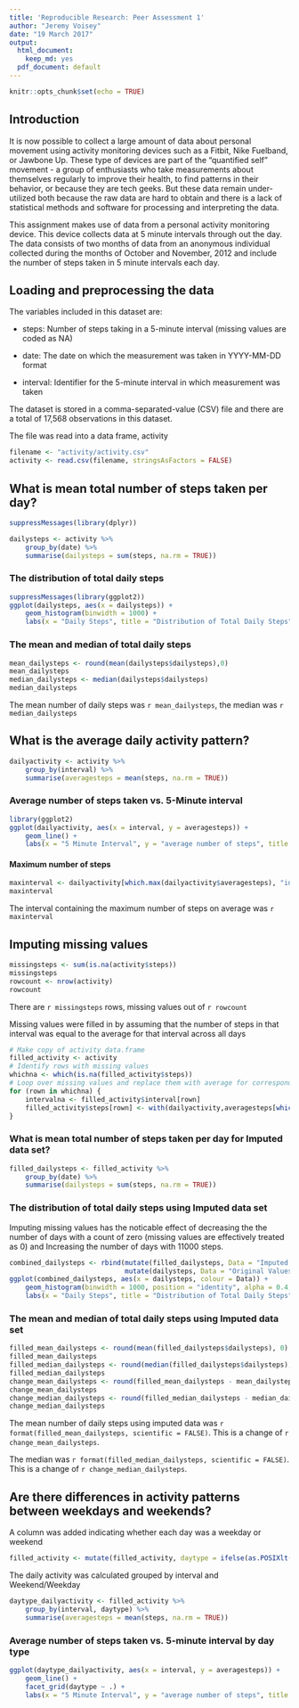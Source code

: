 ```yaml
---
title: 'Reproducible Research: Peer Assessment 1'
author: "Jeremy Voisey"
date: "19 March 2017"
output:
  html_document:
    keep_md: yes
  pdf_document: default
---
```


```r
knitr::opts_chunk$set(echo = TRUE)
```

## Introduction
It is now possible to collect a large amount of data about personal movement
using activity monitoring devices such as a Fitbit, Nike Fuelband, or Jawbone
Up. These type of devices are part of the "quantified self" movement - a group
of enthusiasts who take measurements about themselves regularly to improve
their health, to find patterns in their behavior, or because they are tech geeks.
But these data remain under-utilized both because the raw data are hard to
obtain and there is a lack of statistical methods and software for processing
and interpreting the data.

This assignment makes use of data from a personal activity monitoring device.
This device collects data at 5 minute intervals through out the day. The data
consists of two months of data from an anonymous individual collected during
the months of October and November, 2012 and include the number of steps
taken in 5 minute intervals each day.

## Loading and preprocessing the data
The variables included in this dataset are:

- steps: Number of steps taking in a 5-minute interval (missing values are coded
as NA)

- date: The date on which the measurement was taken in YYYY-MM-DD format

- interval: Identifier for the 5-minute interval in which measurement was taken

The dataset is stored in a comma-separated-value (CSV) file and there are a
total of 17,568 observations in this dataset.

The file was read into a data frame, activity

```r
filename <- "activity/activity.csv"
activity <- read.csv(filename, stringsAsFactors = FALSE)
```


## What is mean total number of steps taken per day?

```r
suppressMessages(library(dplyr))

dailysteps <- activity %>%
    group_by(date) %>%
    summarise(dailysteps = sum(steps, na.rm = TRUE))
```

### The distribution of total daily steps

```r
suppressMessages(library(ggplot2))
ggplot(dailysteps, aes(x = dailysteps)) +
    geom_histogram(binwidth = 1000) +
    labs(x = "Daily Steps", title = "Distribution of Total Daily Steps")

```

### The mean and median of total daily steps

```r
mean_dailysteps <- round(mean(dailysteps$dailysteps),0)
mean_dailysteps
median_dailysteps <- median(dailysteps$dailysteps)
median_dailysteps
```

The mean number of daily steps was `r mean_dailysteps`,
the median was `r median_dailysteps`

## What is the average daily activity pattern?
```r
dailyactivity <- activity %>%
    group_by(interval) %>%
    summarise(averagesteps = mean(steps, na.rm = TRUE))
```

### Average number of steps taken vs. 5-Minute interval
```r
library(ggplot2)
ggplot(dailyactivity, aes(x = interval, y = averagesteps)) +
    geom_line() +
    labs(x = "5 Minute Interval", y = "average number of steps", title = "Average number of steps taken vs. 5-Minute interval")

```

#### Maximum number of steps
```r
maxinterval <- dailyactivity[which.max(dailyactivity$averagesteps), "interval"]
maxinterval
```

The interval containing the maximum number of steps on average was `r maxinterval`

## Imputing missing values
```r
missingsteps <- sum(is.na(activity$steps))
missingsteps
rowcount <- nrow(activity)
rowcount
```

There are `r missingsteps` rows, missing values out of `r rowcount`

Missing values were filled in by assuming that the number of steps in that
interval was equal to the average for that interval across all days

```r
# Make copy of activity data.frame
filled_activity <- activity
# Identify rows with missing values
whichna <- which(is.na(filled_activity$steps))
# Loop over missing values and replace them with average for corresponding interval
for (rown in whichna) {
    intervalna <- filled_activity$interval[rown]
    filled_activity$steps[rown] <- with(dailyactivity,averagesteps[which(interval == intervalna)]) 
}
```

### What is mean total number of steps taken per day for Imputed data set?
```r
filled_dailysteps <- filled_activity %>%
    group_by(date) %>%
    summarise(dailysteps = sum(steps, na.rm = TRUE))
```

### The distribution of total daily steps using Imputed data set

Imputing missing values has the noticable effect of decreasing the the number
of days with a count of zero (missing values are effectively treated as 0) and
Increasing the number of days with 11000 steps.

```r
combined_dailysteps <- rbind(mutate(filled_dailysteps, Data = "Imputed Missing Values"),
                             mutate(dailysteps, Data = "Original Values"))
ggplot(combined_dailysteps, aes(x = dailysteps, colour = Data)) +
    geom_histogram(binwidth = 1000, position = "identity", alpha = 0.4, size = 1) +
    labs(x = "Daily Steps", title = "Distribution of Total Daily Steps")

```

### The mean and median of total daily steps using Imputed data set

```r
filled_mean_dailysteps <- round(mean(filled_dailysteps$dailysteps), 0)
filled_mean_dailysteps
filled_median_dailysteps <- round(median(filled_dailysteps$dailysteps), 0)
filled_median_dailysteps
change_mean_dailysteps <- round(filled_mean_dailysteps - mean_dailysteps, 0)
change_mean_dailysteps
change_median_dailysteps <- round(filled_median_dailysteps - median_dailysteps, 0)
change_median_dailysteps
```

The mean number of daily steps using imputed data was `r format(filled_mean_dailysteps, scientific = FALSE)`.
This is a change of `r change_mean_dailysteps`.

The median was `r format(filled_median_dailysteps, scientific = FALSE)`.
This is a change of `r change_median_dailysteps`.

## Are there differences in activity patterns between weekdays and weekends?
A column was added indicating whether each day was a weekday or weekend
```r
filled_activity <- mutate(filled_activity, daytype = ifelse(as.POSIXlt(date)$wday == 0 | as.POSIXlt(date)$wday == 6, "Weekend", "Weekday"))
```

The daily activity was calculated grouped by interval and Weekend/Weekday
```r
daytype_dailyactivity <- filled_activity %>%
    group_by(interval, daytype) %>%
    summarise(averagesteps = mean(steps, na.rm = TRUE))
```

### Average number of steps taken vs. 5-minute interval by day type
```r
ggplot(daytype_dailyactivity, aes(x = interval, y = averagesteps)) +
    geom_line() +
    facet_grid(daytype ~ .) +
    labs(x = "5 Minute Interval", y = "average number of steps", title = "Average number of steps taken vs. 5-Minute interval")

```